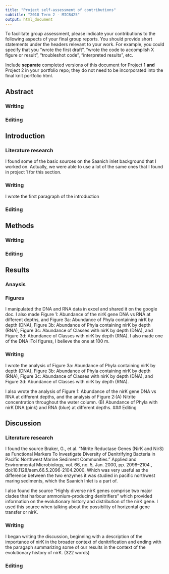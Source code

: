 ```yaml
---
title: "Project self-assessment of contributions"
subtitle: "2018 Term 2 - MICB425"
output: html_document
---
```

To facilitate group assessment, please indicate your contributions to the following aspects of your final group reports. You should provide short statements under the headers relevant to your work. For example, you could specify that you "wrote the first draft", "wrote the code to accomplish X figure or result", "troubleshot code", "interpreted results", etc.

Include **separate** completed versions of this document for Project 1 **and** Project 2 in your portfolio repo; they do not need to be incorporated into the final knit portfolio html.

## Abstract
### Writing

### Editing


## Introduction
### Literature research

I found some of the basic sources on the Saanich inlet background that I worked on. Actually, we were able to use a lot of the same ones that I found in project 1 for this section. 

### Writing

I wrote the first paragraph of the introduction

### Editing


## Methods
### Writing

### Editing


## Results
### Anaysis 

### Figures

I manipulated the DNA and RNA data in excel and shared it on the google doc. I also made Figure 1: Abundance of the nirK gene DNA vs RNA at different depths, and Figure 3a: Abundance of Phyla containing nirK by depth (DNA), Figure 3b: Abundance of Phyla containing nirK by depth (RNA), Figure 3c: Abundance of Classes with nirK by depth (DNA), and Figure 3d: Abundance of Classes with nirK by depth (RNA). I also made one of the DNA iTol figures, I believe the one at 100 m. 

### Writing

I wrote the analysis of Figure 3a: Abundance of Phyla containing nirK by depth (DNA), Figure 3b: Abundance of Phyla containing nirK by depth (RNA), Figure 3c: Abundance of Classes with nirK by depth (DNA), and Figure 3d: Abundance of Classes with nirK by depth (RNA). 

I also wrote the analysis of Figure 1: Abundance of the nirK gene DNA vs RNA at different depths, and the analysis of Figure 2:(A) Nitrite concentration throughout the water column. (B) Abundance of Phyla with nirK DNA (pink) and RNA (blue) at different depths.
### Editing


## Discussion
### Literature research

I found the source Braker, G., et al. “Nitrite Reductase Genes (NirK and NirS) as Functional Markers To Investigate Diversity of Denitrifying Bacteria in Pacific Northwest Marine Sediment Communities.” Applied and Environmental Microbiology, vol. 66, no. 5, Jan. 2000, pp. 2096–2104., doi:10.1128/aem.66.5.2096-2104.2000. Which was very useful as the difference between the two enzymes it was studied in pacific northwest maring sediments, which the Saanich Inlet is a part of. 

I also found the source "Highly diverse nirK genes comprise two major clades that harbour ammonium-producing denitrifiers" which provided information on the evolutionary history and distribution of the nirK gene. I used this source when talking about the possibility of horizontal gene transfer or nirK. 

### Writing

I began writing the discussion, beginning with a description of the importance of nirK in the broader context of denitrification and ending with the paragaph summarizing some of our results in the context of the evolutionary history of nirK. (322 words)

### Editing

